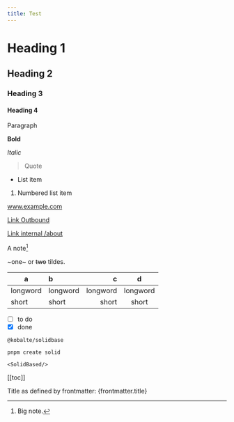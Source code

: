 ```yaml
---
title: Test
---
```


# Heading 1

## Heading 2

### Heading 3

#### Heading 4

Paragraph

**Bold**

_Italic_

> Quote

- List item

1. Numbered list item

www.example.com

[Link Outbound](https://www.example.com)

[Link internal /about](/about)

A note[^1]

[^1]: Big note.

~one~ or ~~two~~ tildes.

| a | b  |  c |  d  |
| - | :- | -: | :-: |
| longword | longword | longword | longword |
| short | short | short | short |

* [ ] to do
* [x] done

`@kobalte/solidbase`

```
pnpm create solid
```

```tsx
<SolidBased/>
```

[[toc]]


Title as defined by frontmatter: {frontmatter.title}
